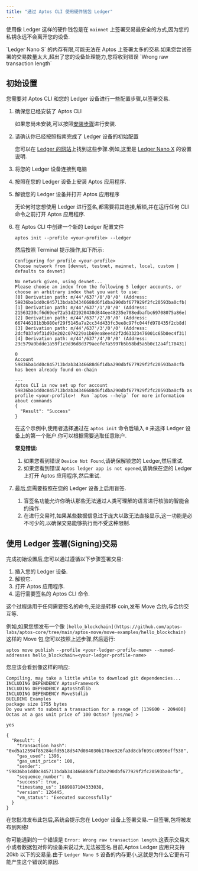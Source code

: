 ```yaml
---
title: "通过 Aptos CLI 使用硬件钱包 Ledger"
---
```


使用像 Ledger 这样的硬件钱包是在 `mainnet` 上签署交易最安全的方式,因为您的私钥永远不会离开您的设备.






<Aside type="caution">
  `Ledger Nano S` 的内存有限,可能无法在 Aptos 上签署太多的交易.如果您尝试签署的交易数量太大,超出了您的设备处理能力,您将收到错误 `Wrong raw transaction length`
</Aside>

## 初始设置

您需要对 Aptos CLI 和您的 Ledger 设备进行一些配置步骤,以签署交易.



<Steps>

1. 确保您已经安装了 Aptos CLI

   如果您尚未安装,可以按照[安装步骤](/zh/build/cli)进行安装.

2. 请确认你已经按照指南完成了 Ledger 设备的初始配置

   您可以在 [Ledger 的网站](https://www.ledger.com/)上找到这些步骤.例如,这里是 [Ledger Nano X](https://support.ledger.com/hc/en-us/articles/360018784134-Set-up-your-Ledger-Nano-X?docs=true) 的设置说明.

3. 将您的 Ledger 设备连接到电脑

4. 按照在您的 Ledger 设备上安装 Aptos 应用程序.

5. 解锁您的 Ledger 设备并打开 Aptos 应用程序

   <Aside type="note" emoji="ℹ️">
     无论何时您想使用 Ledger 进行签名,都需要将其连接,解锁,并在运行任何 CLI 命令之前打开 Aptos 应用程序.
   </Aside>

6. 在 Aptos CLI 中创建一个新的 Ledger 配置文件

   ```shellscript filename="Terminal"
   aptos init --profile <your-profile> --ledger
   ```

   然后按照 Terminal 提示操作,如下所示:

   ```shellscript filename="Terminal"
   Configuring for profile <your-profile>
   Choose network from [devnet, testnet, mainnet, local, custom | defaults to devnet]

   No network given, using devnet...
   Please choose an index from the following 5 ledger accounts, or choose an arbitrary index that you want to use:
   [0] Derivation path: m/44'/637'/0'/0'/0' (Address: 59836ba1dd0c845713bdab34346688d6f1dba290dbf677929f2fc20593ba0cfb)
   [1] Derivation path: m/44'/637'/1'/0'/0' (Address: 21563230cf6d69ee72a51d21920430d844ee48235e708edbafbc69708075a86e)
   [2] Derivation path: m/44'/637'/2'/0'/0' (Address: 667446181b3b980ef29f5145a7a2cc34d433fc3ee8c97fc044fd978435f2cb8d)
   [3] Derivation path: m/44'/637'/3'/0'/0' (Address: 2dcf037a9f31d93e202c074229a1b69ea8ee4d2f2d63323476001c65b0ec4f31)
   [4] Derivation path: m/44'/637'/4'/0'/0' (Address: 23c579a9bdde1a59f1c9d36d8d379aeefe7a5997b5b58bd5a5b0c12a4f170431)

   0
   Account 59836ba1dd0c845713bdab34346688d6f1dba290dbf677929f2fc20593ba0cfb has been already found on-chain

   ---
   Aptos CLI is now set up for account 59836ba1dd0c845713bdab34346688d6f1dba290dbf677929f2fc20593ba0cfb as profile <your-profile>!  Run `aptos --help` for more information about commands
   {
     "Result": "Success"
   }
   ```

   在这个示例中,使用者选择通过在 `aptos init` 命令后输入 `0` 来选择 Ledger 设备上的第一个账户.你可以根据需要选取任意账户.

   **常见错误:**

   1. 如果您看到错误 `Device Not Found`,请确保解锁您的 Ledger,然后重试.
   2. 如果您看到错误 `Aptos ledger app is not opened`,请确保在您的 Ledger 上打开 Aptos 应用程序,然后重试.

7. 最后,您需要按照在您的 Ledger 设备上启用盲签.

   1. 盲签名功能允许你确认那些无法通过人类可理解的语言进行核验的智能合约操作.
   2. 在进行交易时,如果某些数据信息过于庞大以致无法直接显示,这一功能是必不可少的,以确保交易能够执行而不受这种限制.

</Steps>



## 使用 Ledger 签署(Signing)交易

完成初始设置后,您可以通过遵循以下步骤签署交易:

1. 插入您的 Ledger 设备.
2. 解锁它.
3. 打开 Aptos 应用程序.
4. 运行需要签名的 Aptos CLI 命令.

<Aside type="note" emoji="ℹ️">
  这个过程适用于任何需要签名的命令,无论是转移 coin,发布 Move 合约,与合约交互等.
</Aside>

例如,如果您想发布一个像 `[hello_blockchain](https://github.com/aptos-labs/aptos-core/tree/main/aptos-move/move-examples/hello_blockchain)` 这样的 Move 包,您可以按照上述步骤,然后运行:

```shellscript filename="Terminal"
aptos move publish --profile <your-ledger-profile-name> --named-addresses hello_blockchain=<your-ledger-profile-name>
```

您应该会看到像这样的响应:

```shellscript filename="Terminal"
Compiling, may take a little while to download git dependencies...
INCLUDING DEPENDENCY AptosFramework
INCLUDING DEPENDENCY AptosStdlib
INCLUDING DEPENDENCY MoveStdlib
BUILDING Examples
package size 1755 bytes
Do you want to submit a transaction for a range of [139600 - 209400] Octas at a gas unit price of 100 Octas? [yes/no] >

yes

{
  "Result": {
    "transaction_hash": "0xd5a12594f85284cfd5518d547d084030b178ee926fa3d8cbf699cc0596eff538",
    "gas_used": 1396,
    "gas_unit_price": 100,
    "sender": "59836ba1dd0c845713bdab34346688d6f1dba290dbf677929f2fc20593ba0cfb",
    "sequence_number": 0,
    "success": true,
    "timestamp_us": 1689887104333038,
    "version": 126445,
    "vm_status": "Executed successfully"
  }
}

```

在您批准发布此包后,系统会提示您在 Ledger 设备上签署交易.一旦签署,包将被发布到网络!

你可能遇到的一个错误是 `Error: Wrong raw transaction length`.这表示交易大小或者数据包对你的设备来说过大,无法被签名.目前,Aptos Ledger 应用只支持 20kb 以下的交易量.由于 `Ledger Nano S` 设备的内存更小,这就是为什么它更有可能产生这个错误的原因.
